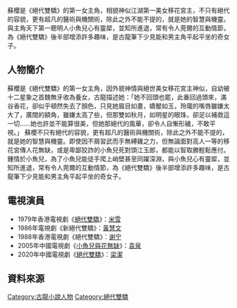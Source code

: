 蘇櫻是《絕代雙驕》的第一女主角，相貌神似江湖第一美女移花宮主，不只有絕代的容貌，更有超凡的醫術與機關術，除此之外不能不提的，就是她的智慧與機靈。與主角天下第一聰明人小魚兒心有靈犀，並知所進退，常有令人莞爾的互動情節，為《絕代雙驕》後半部增添許多趣味，是古龍筆下少見能和男主角平起平坐的奇女子。

==人物簡介==
蘇櫻是《絕代雙驕》的第一女主角，因外貌神情與絕世美女移花宮主神似，自幼被十二星象之首魏無牙收為養女，古龍描述她：「她不回頭也罷，此番回過頭來，滿谷香花，卻似乎頓然失去了顏色，只見她眉目如畫，嬌靨如玉，玲瓏的嘴唇雖嫌太大了，廣闊的額角，雖嫌太高了些，但那雙如秋月，如明星的眼珠，卻足以補救這一切……她也許並不能算很美，但她那絕代的風華，卻令人自慚形穢，不敢平視。」 蘇櫻不只有絕代的容貌，更有超凡的醫術與機關術，除此之外不能不提的，就是她的智慧與機靈。即使因不屑習武而手無縛雞之力，但無論面對高人一等的移花宮傳人花無缺，或是卑鄙狡詐的小魚兒死對頭江玉郎，都能以智取勝輕鬆應付。鍾情於小魚兒，為了小魚兒能徒手爬上峭壁甚至同躍深淵，與小魚兒心有靈犀，並知所進退，常有令人莞爾的互動情節，為《絕代雙驕》後半部增添許多趣味，是古龍筆下少見能和男主角平起平坐的奇女子。 
==電視演員==
* 1979年香港電視劇《[[絕代雙驕_(1979年電視劇)|絕代雙驕]]》：[[米雪|米雪]]
* 1986年電視劇《新絕代雙驕》：[[黃慧文|黃慧文]]
* 1988年香港電視劇《絕代雙驕》：[[谢宁|谢宁]]
* 2005年中國電視劇《[[小魚兒與花無缺|小魚兒與花無缺]]》：[[袁泉|袁泉]]
* 2020年中國電視劇《[[绝代双骄_(2020年电视剧)|絕代雙驕]]》：[[梁潔|梁潔]]

== 資料來源==
{{REFLIST}}

[[Category:古龍小說人物|Category:古龍小說人物]]
[[Category:絕代雙驕|Category:絕代雙驕]]